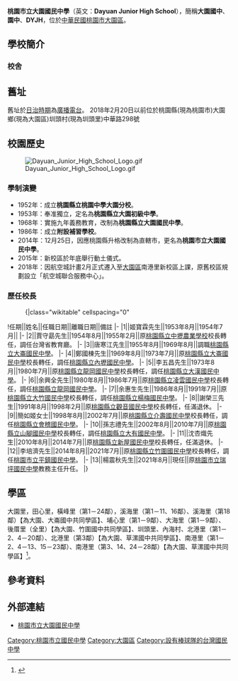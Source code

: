 {{noteTA　
|1 = zh-tw:庄; zh-cn:庄; zh-hk:庄; zh-mo:庄; zh-my:庄; zh-sg:庄;
|2 = zh-tw:埔心里; zh-cn:埔心里; zh-hk:埔心里; zh-mo:埔心里; zh-my:埔心里; zh-sg:埔心里;
|3 = zh-tw:田心里; zh-cn:田心里; zh-hk:田心里; zh-mo:田心里; zh-my:田心里; zh-sg:田心里;
}}
{{Infobox_School
|name           =桃園市立大園國民中學
|other_name     =Dayuan Junior High School
|image          =[[File:Dayuan_Junior_High_School_New_Logo.png|200px]]
|motto          =誠毅勤樸
|established    =1952年
|type           =市立[[國民中學|國民中學]]
|district       ={{flagicon|TWN}}[[中華民國|中華民國]][[桃園市|桃園市]][[大園區|大園區]]
|principal      =楊震秋
|grades         =三年制，共51班。<br>七年級17班<br>八年級17班<br>九年級17班
|faculty        =147人
|staff          =14人
|students       =1,440（2016年）
|address        =337桃園市大園區園科路400號
|tel            =886-3-386-2029
|fax            =
|website        =[http://www.dyjh.tyc.edu.tw/ http://www.dyjh.tyc.edu.tw/]
}}

'''桃園市立大園國民中學'''（英文：'''Dayuan Junior High School'''），簡稱'''大園國中'''、'''園中'''、'''DYJH'''，位於[[中華民國|中華民國]][[桃園市|桃園市]][[大園區|大園區]]。

==學校簡介==
===校舍===

==舊址==
舊址於[[台灣日治時期|日治時期]]為[[廣播電台|廣播電台]]。
2018年2月20日以前位於桃園縣(現為桃園市)大園鄉(現為大園區)圳頭村(現為圳頭里)中華路298號

==校園歷史==
[[File:Dayuan_Junior_High_School_Logo.gif|thumb]]
===學制演變===
*1952年：成立'''桃園縣立桃園中學大園分校'''。
*1953年：奉准獨立，定名為'''桃園縣立大園初級中學'''。
*1968年：實施九年義務教育，改制為'''桃園縣立大園國民中學'''。
*1986年：成立'''附設補習學校'''。
*2014年：12月25日，因應桃園縣升格改制為直轄市，更名為'''桃園市立大園國民中學'''。
*2015年：新校區於年底舉行動土儀式。
*2018年：因航空城計畫2月正式遷入至[[大園區|大園區]]南港里新校區上課，原舊校區規劃設立「航空城聯合服務中心」。

===歷任校長===
<!--原任校名以任職時校名為主，不需要更為現今名稱-->
:{|class="wikitable" cellspacing="0"
!任期||姓名||任職日期||離職日期||備註
|-
|1||姬寶霖先生||1953年8月||1954年7月||
|-
|2||賈守勗先生||1954年8月||1955年2月||原[[桃園市立中壢國民中學|桃園縣立中壢農業學校]]校長轉任，調任台灣省教育廳。
|-
|3||唐寒江先生||1955年8月||1969年8月||調職[[桃園市立大崙國民中學|桃園縣立大崙國民中學]]。
|-
|4||鄭國棟先生||1969年8月||1973年7月||原[[桃園市立大崙國民中學|桃園縣立大崙國民中學]]校長轉任，調任[[桃園市立內壢國民中學|桃園縣立內壢國民中學]]。
|-
|5||李五昌先生||1973年8月||1980年7月||原[[桃園市立龍岡國民中學|桃園縣立龍岡國民中學]]校長轉任，調任[[桃園市立大溪高級中等學校|桃園縣立大漢國民中學]]。
|-
|6||余興全先生||1980年8月||1986年7月||原[[桃園市立凌雲國民中學|桃園縣立凌雲國民中學]]校長轉任，調任[[桃園市立龍岡國民中學|桃園縣立龍岡國民中學]]。
|-
|7||余惠生先生||1986年8月||1991年7月||原[[桃園市立大竹國民中學|桃園縣立大竹國民中學]]校長轉任，調任[[桃園市立楊梅國民中學|桃園縣立楊梅國民中學]]。
|-
|8||謝榮三先生||1991年8月||1998年2月||原[[桃園市立觀音國民中學|桃園縣立觀音國民中學]]校長轉任，任滿退休。
|-
|9||簡如姬女士||1998年8月||2002年7月||原[[桃園市立介壽國民中學|桃園縣立介壽國民中學]]校長轉任，調任[[桃園市立會稽國民中學|桃園縣立會稽國民中學]]。
|-
|10||孫志禮先生||2002年8月||2010年7月||原[[桃園市立山腳國民中學|桃園縣立山腳國民中學]]校長轉任，調任[[桃園市立大有國民中學|桃園縣立大有國民中學]]。
|-
|11||沈杏熾先生||2010年8月||2014年7月||原[[桃園市立新屋高級中等學校|桃園縣立新屋國民中學]]校長轉任，任滿退休。
|-
|12||李培濟先生||2014年8月||2021年7月||原[[桃園市立竹圍國民中學|桃園縣立竹圍國民中學]]校長轉任，調任[[桃園市立平鎮國民中學|桃園市立平鎮國民中學]]。
|-
|13||楊震秋先生||2021年8月||現任||原[[桃園市立瑞坪國民中學|桃園市立瑞坪國民中學]]教務主任升任。
|}

==學區==
大園里，田心里，橫峰里（第1－24鄰），溪海里（第1－11、16鄰）、溪海里（第18鄰）【為大園、大崙國中共同學區】、埔心里（第1－9鄰）、大海里（第1－9鄰）、後厝里（全里）【為大園、竹圍國中共同學區】、圳頭里、內海村、北港里（第1－2、4－20鄰）、北港里（第3鄰）【為大園、草漯國中共同學區】、南港里（第1－2、4－13、15－23鄰）、南港里（第3、14、24－28鄰）【為大園、草漯國中共同學區】<ref>{{Cite web |url=http://www.tyc.edu.tw/home.jsp?id=42&parentpath=0,41 |title=桃園市107學年度國民中小學學區劃分一覽表 |accessdate=2018-06-18 |archive-date=2018-06-16 |archive-url=https://web.archive.org/web/20180616054954/http://www.tyc.edu.tw/home.jsp?id=42&parentpath=0,41 |dead-url=no }}</ref>。

==參考資料==
{{reflist}}

== 外部連結 ==
*[http://www.dyjh.tyc.edu.tw/ 桃園市立大園國民中學] {{Wayback|url=http://www.dyjh.tyc.edu.tw/ |date=20111005013052 }}

{{桃園市國民中學}}

[[Category:桃園市立國民中學|Category:桃園市立國民中學]]
[[Category:大園區|Category:大園區]]
[[Category:設有棒球隊的台灣國民中學|Category:設有棒球隊的台灣國民中學]]